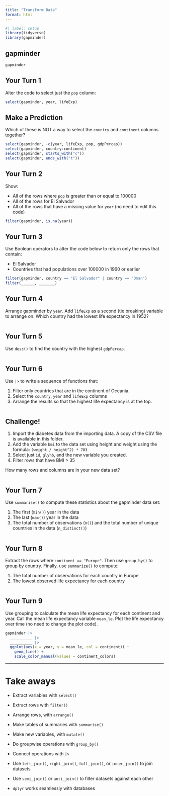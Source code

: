 ```yaml
---
title: "Transform Data"
format: html
---
```


```r
#| label: setup
library(tidyverse)
library(gapminder)
```

## gapminder

```r
gapminder
```


## Your Turn 1

Alter the code to select just the `pop` column:

```r
select(gapminder, year, lifeExp)
```

## Make a Prediction

Which of these is NOT a way to select the `country` and `continent` columns together?

```r
select(gapminder, -c(year, lifeExp, pop, gdpPercap))
select(gapminder, country:continent)
select(gapminder, starts_with("c"))
select(gapminder, ends_with("t"))
```

## Your Turn 2

Show:

* All of the rows where `pop` is greater than or equal to 100000  
* All of the rows for El Salvador  
* All of the rows that have a missing value for `year`  (no need to edit this code)

```r


filter(gapminder, is.na(year))
```

## Your Turn 3

Use Boolean operators to alter the code below to return only the rows that contain:

* El Salvador  
* Countries that had populations over 100000 in 1960 or earlier

```r
filter(gapminder, country == "El Salvador" | country == "Oman")
filter(______, _______)
```

## Your Turn 4

Arrange gapminder by `year`. Add `lifeExp` as a second (tie breaking) variable to arrange on. Which country had the lowest life expectancy in 1952?

```r

```

## Your Turn 5

Use `desc()` to find the country with the highest `gdpPercap`.

```r

```

## Your Turn 6

Use `|>` to write a sequence of functions that: 

1. Filter only countries that are in the continent of Oceania.
2. Select the `country`, `year` and `lifeExp` columns  
3. Arrange the results so that the highest life expectancy is at the top.

```r

```

## Challenge!

1. Import the diabetes data from the importing data. A copy of the CSV file is available in this folder.
2. Add the variable `bmi` to the data set using height and weight using the formula: `(weight / height^2) * 703`
3. Select just `id`, `glyhb`, and the new variable you created.
4. Filter rows that have BMI > 35

How many rows and columns are in your new data set?

```r

```

## Your Turn 7

Use `summarise()` to compute these statistics about the gapminder data set:

1. The first (`min()`) year in the data
2. The last (`max()`) year in the data  
3. The total number of observations (`n()`) and the total number of unique countries in the data (`n_distinct()`)

```r

```

## Your Turn 8

Extract the rows where `continent == "Europe"`. Then use `group_by()` to group by country. Finally, use `summarize()` to compute:

1. The total number of observations for each country in Europe
2. The lowest observed life expectancy for each country 

```r

```

## Your Turn 9

Use grouping to calculate the mean life expectancy for each continent and year. Call the mean life expectancy variable `mean_le`. Plot the life expectancy over time (no need to change the plot code).

```r
gapminder |> 
  __________ |> 
  __________ |> 
  ggplot(aes(x = year, y = mean_le, col = continent)) +
    geom_line() + 
    scale_color_manual(values = continent_colors)
```

***

# Take aways

* Extract variables with `select()`  
* Extract rows with `filter()`  
* Arrange rows, with `arrange()`  

* Make tables of summaries with `summarise()`  
* Make new variables, with `mutate()`  
* Do groupwise operations with `group_by()`

* Connect operations with `|>`  

* Use `left_join()`, `right_join()`, `full_join()`, or `inner_join()` to join datasets
* Use `semi_join()` or `anti_join()` to filter datasets against each other

* `dplyr` works seamlessly with databases


